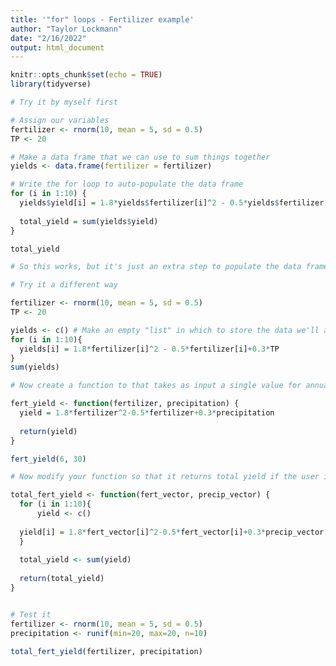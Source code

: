 ```yaml
---
title: '"for" loops - Fertilizer example'
author: "Taylor Lockmann"
date: "2/16/2022"
output: html_document
---
```


```r
knitr::opts_chunk$set(echo = TRUE)
library(tidyverse)
```

```r
# Try it by myself first

# Assign our variables
fertilizer <- rnorm(10, mean = 5, sd = 0.5)
TP <- 20

# Make a data frame that we can use to sum things together
yields <- data.frame(fertilizer = fertilizer)

# Write the for loop to auto-populate the data frame
for (i in 1:10) {
  yields$yield[i] = 1.8*yields$fertilizer[i]^2 - 0.5*yields$fertilizer[i]+0.3*TP
  
  total_yield = sum(yields$yield)
}

total_yield

# So this works, but it's just an extra step to populate the data frame
```

```r
# Try it a different way

fertilizer <- rnorm(10, mean = 5, sd = 0.5)
TP <- 20

yields <- c() # Make an empty "list" in which to store the data we'll auto-populate with the for loop
for (i in 1:10){
  yields[i] = 1.8*fertilizer[i]^2 - 0.5*fertilizer[i]+0.3*TP
}
sum(yields)
```

```r
# Now create a function to that takes as input a single value for annual fertilizer and annual total precipitation and returns yield

fert_yield <- function(fertilizer, precipitation) {
  yield = 1.8*fertilizer^2-0.5*fertilizer+0.3*precipitation
  
  return(yield)
}

fert_yield(6, 30)
```


```r
# Now modify your function so that it returns total yield if the user inputs a vector of fertilizer and a vector of precipitation

total_fert_yield <- function(fert_vector, precip_vector) {
  for (i in 1:10){
      yield <- c()
  
  yield[i] = 1.8*fert_vector[i]^2-0.5*fert_vector[i]+0.3*precip_vector[i]
  }
  
  total_yield <- sum(yield)
  
  return(total_yield)
}


# Test it
fertilizer <- rnorm(10, mean = 5, sd = 0.5)
precipitation <- runif(min=20, max=20, n=10)

total_fert_yield(fertilizer, precipitation)
```

